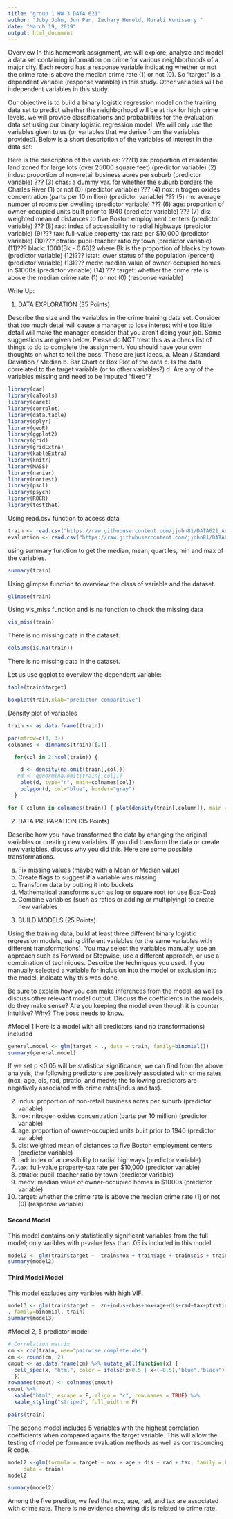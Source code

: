 ---
title: "group 1 HW 3 DATA 621"
author: "Joby John, Jun Pan, Zachary Herold, Murali Kunissery "
date: "March 19, 2019"
output: html_document
---

Overview In this homework assignment, we will explore, analyze and model a data set containing information on crime for various neighborhoods of a major city. Each record has a response variable indicating whether or not the crime rate is above the median crime rate (1) or not (0). So "target" is a dependent variable (response variable) in this study.  Other variables will be independent variables in this study.

Our objective is to build a binary logistic regression model on the training data set to predict whether the neighborhood will be at risk for high crime levels. we will provide classifications and probabilities for the evaluation data set using our binary logistic regression model. We will only use the variables given to us (or variables that we derive from the variables provided). Below is a short description of the variables of interest in the data set: 
 

Here is the description of the variables:
???(1) zn: proportion of residential land zoned for large lots (over 25000 square feet) (predictor variable) 
(2) indus: proportion of non-retail business acres per suburb (predictor variable) ???
(3) chas: a dummy var. for whether the suburb borders the Charles River (1) or not (0) (predictor variable) ???
(4) nox: nitrogen oxides concentration (parts per 10 million) (predictor variable) ???
(5) rm: average number of rooms per dwelling (predictor variable) ???
(6) age: proportion of owner-occupied units built prior to 1940 (predictor variable) ???
(7) dis: weighted mean of distances to five Boston employment centers (predictor variable) ???
(8) rad: index of accessibility to radial highways (predictor variable) 
(9)??? tax: full-value property-tax rate per $10,000 (predictor variable) 
(10)??? ptratio: pupil-teacher ratio by town (predictor variable) 
(11)??? black: 1000(Bk - 0.63)2 where Bk is the proportion of blacks by town (predictor variable) 
(12)??? lstat: lower status of the population (percent) (predictor variable) 
(13)??? medv: median value of owner-occupied homes in $1000s (predictor variable) 
(14) ??? target: whether the crime rate is above the median crime rate (1) or not (0) (response variable) 



Write Up: 
 
1. DATA EXPLORATION (35 Points) 
 
Describe the size and the variables in the crime training data set. Consider that too much detail will cause a manager to lose interest while too little detail will make the manager consider that you aren't doing your job. Some suggestions are given below. Please do NOT treat this as a check list of things to do to complete the assignment. You should have your own thoughts on what to tell the boss. These are just ideas. 
a. Mean / Standard Deviation / Median 
b. Bar Chart or Box Plot of the data 
c. Is the data correlated to the target variable (or to other variables?) 
d. Are any of the variables missing and need to be imputed "fixed"? 














```{r, echo=FALSE, warning=FALSE, message=FALSE}
library(car)
library(caTools)
library(caret)
library(corrplot)
library(data.table)
library(dplyr)
library(geoR)
library(ggplot2)
library(grid)
library(gridExtra)
library(kableExtra)
library(knitr)
library(MASS)
library(naniar)
library(nortest)
library(pscl)
library(psych)
library(ROCR)
library(testthat)
```

Using read.csv function to access data

```{r}
train <- read.csv("https://raw.githubusercontent.com/jjohn81/DATA621_Assignment_3/master/crime-training-data_modified.csv")
evaluation <- read.csv("https://raw.githubusercontent.com/jjohn81/DATA621_Assignment_3/master/crime-evaluation-data_modified.csv")
```

using summary function to get the median, mean, quartiles, min and max of the variables.

```{r}
summary(train)
```

Using glimpse function to overview the class of variable and the dataset.

```{r}
glimpse(train)
```

Using vis_miss function and is.na function to check the missing data

```{r}
vis_miss(train)
```

There is no missing data in the dataset.

```{r}
colSums(is.na(train))
```

There is no missing data in the dataset.

Let us use ggplot to overview the dependent variable:

```{r}
table(train$target)
```

```{r}
boxplot(train,xlab="predictor comparitive")
```
Density plot of variables 
```{r}
train <- as.data.frame((train))

par(mfrow=c(3, 3))
colnames <- dimnames(train)[[2]]

  for(col in 2:ncol(train)) {

    d <- density(na.omit(train[,col]))
   #d <- qqnorm(na.omit(train[,col]))
    plot(d, type="n", main=colnames[col])
    polygon(d, col="blue", border="gray")
  }


```

```{r}
for ( column in colnames(train)) { plot(density(train[,column]), main = column)}
```
2. DATA PREPARATION (35 Points) 
 
Describe how you have transformed the data by changing the original variables or creating new variables. If you did transform the data or create new variables, discuss why you did this. Here are some possible transformations. 
 
a. Fix missing values (maybe with a Mean or Median value)
b. Create flags to suggest if a variable was missing 
c. Transform data by putting it into buckets 
d. Mathematical transforms such as log or square root (or use Box-Cox) 
e. Combine variables (such as ratios or adding or multiplying) to create new variables 







3. BUILD MODELS (25 Points) 
 
Using the training data, build at least three different binary logistic regression models, using different variables (or the same variables with different transformations). You may select the variables manually, use an approach such as Forward or Stepwise, use a different approach, or use a combination of techniques. Describe the techniques you used. If you manually selected a variable for inclusion into the model or exclusion into the model, indicate why this was done. 
 
Be sure to explain how you can make inferences from the model, as well as discuss other relevant model output. Discuss the coefficients in the models, do they make sense? Are you keeping the model even though it is counter intuitive? Why? The boss needs to know. 
 

#Model 1
Here is a model with all predictors (and no transformations) included
```{r}
general.model <- glm(target ~ ., data = train, family=binomial())
summary(general.model)
```
If we set p <0.05 will be statistical significance, we can find from the above analysis, the following predictors are positively associated with crime rates (nox, age, dis, rad, ptratio, and medv); the following predictors are negatively associated with crime rates(indus and tax).

(2) indus: proportion of non-retail business acres per suburb (predictor variable) 
(4) nox: nitrogen oxides concentration (parts per 10 million) (predictor variable) 
(6) age: proportion of owner-occupied units built prior to 1940 (predictor variable) 
(7) dis: weighted mean of distances to five Boston employment centers (predictor variable) 
(8) rad: index of accessibility to radial highways (predictor variable) 
(9) tax: full-value property-tax rate per $10,000 (predictor variable) 
(10) ptratio: pupil-teacher ratio by town (predictor variable) 
(13) medv: median value of owner-occupied homes in $1000s (predictor variable) 
(14)  target: whether the crime rate is above the median crime rate (1) or not (0) (response variable) 

#### Second Model
   This model contains only statistically significant variables from the full model; only varibles with p-value less than  .05 is included in this model. 

```{r}
model2 <- glm(train$target ~  train$nox + train$age + train$dis + train$rad + train$tax + train$ptratio +train$medv ,data=train, family=binomial)
summary(model2)

```
#### Third Model Model
   This model excludes any varibles with high VIF.
```{r}
model3 <- glm(train$target ~  zn+indus+chas+nox+age+dis+rad+tax+ptratio+lstat     
, family=binomial, train)
summary(model3)

```








#Model 2, 5 predictor model
```{r}
# Correlation matrix
cm <- cor(train, use="pairwise.complete.obs")
cm <- round(cm, 2)
cmout <- as.data.frame(cm) %>% mutate_all(function(x) {
  cell_spec(x, "html", color = ifelse(x>0.5 | x<(-0.5),"blue","black"))
  })
rownames(cmout) <- colnames(cmout)
cmout %>%
  kable("html", escape = F, align = "c", row.names = TRUE) %>%
  kable_styling("striped", full_width = F)

pairs(train)

```

The second model includes 5 variables with the highest correlation coefficients when compared agains the target variable. This will allow the testing of model performance evaluation methods as well as corresponding R code.
```{r}
model2 <-glm(formula = target ~ nox + age + dis + rad + tax, family = binomial(link = "logit"), 
     data = train)
model2
```


```{r}
summary(model2)
```
Among the five preditor, we feel that nox, age, rad, and tax are associated with crime rate.  There is no evidence showing dis is related to crime rate.






